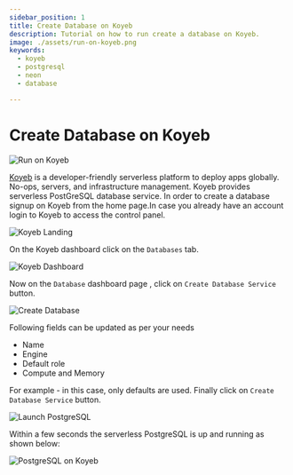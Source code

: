 ```yaml
---
sidebar_position: 1
title: Create Database on Koyeb
description: Tutorial on how to run create a database on Koyeb.
image: ./assets/run-on-koyeb.png
keywords:
  - koyeb
  - postgresql
  - neon
  - database

---
```


# Create Database on Koyeb

![Run on Koyeb](./assets/run-on-koyeb.png "Run on Koyeb")

[Koyeb](https://www.koyeb.com/) is a developer-friendly serverless platform to deploy apps globally. No-ops, servers, and infrastructure management.
Koyeb provides serverless PostGreSQL database service. In order to create a database signup on Koyeb from the home page.In case you already have an
account login to Koyeb to access the control panel.

![Koyeb Landing](./assets/koyeb_landing.png "Koyeb Landing Page")


On the Koyeb dashboard click on the `Databases` tab.

![Koyeb Dashboard](./assets/koyeb_dashboard.png "Koyeb Dashboard")


Now on the `Database` dashboard page , click on `Create Database Service` button.

![Create Database](./assets/create_postgres_database.png "Create Database")

Following fields can be updated as per your needs
- Name
- Engine
- Default role
- Compute and Memory

For example - in this case, only defaults are used. Finally click on `Create Database Service` button.

![Launch PostgreSQL](./assets/launch_postgresql.png "launch_postgresql.png")

Within a few seconds the serverless PostgreSQL is up and running as shown below:

![PostgreSQL on Koyeb](./assets/postgresql_on_koyeb.png "postgresql_on_koyeb.png")

